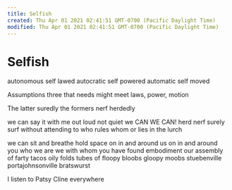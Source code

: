 ```yaml
---
title: Selfish
created: Thu Apr 01 2021 02:41:51 GMT-0700 (Pacific Daylight Time)
modified: Thu Apr 01 2021 02:41:51 GMT-0700 (Pacific Daylight Time)
---
```

# Selfish

autonomous
self lawed
autocratic
self powered
automatic
self moved

Assumptions three
that needs might meet
laws, power, motion

The latter suredly
the formers nerf herdedly

we can
say it with me
out loud
not quiet
we CAN
WE CAN!
herd nerf
surely surf
without attending to who rules whom or lies in the lurch

we can
sit and breathe
hold
space on in and around us
on in and around you
who we are
we with whom you have found embodiment
our assembly of farty tacos
oily folds
tubes of floopy bloobs
gloopy moobs
stuebenville portajohnsonville bratswurst

I listen to Patsy Cline everywhere